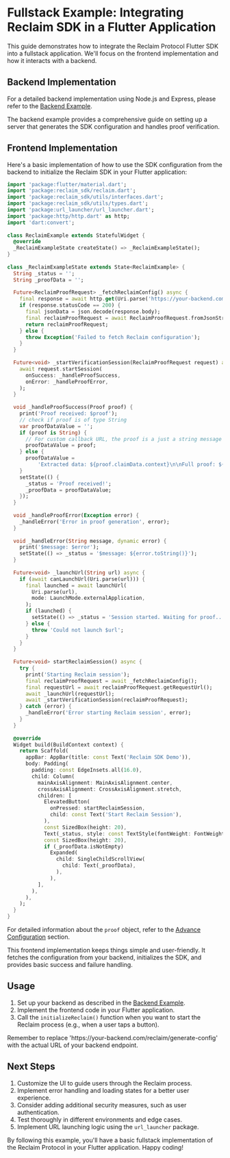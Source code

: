
# Fullstack Example: Integrating Reclaim SDK in a Flutter Application

This guide demonstrates how to integrate the Reclaim Protocol Flutter SDK into a fullstack application. We'll focus on the frontend implementation and how it interacts with a backend.

## Backend Implementation

For a detailed backend implementation using Node.js and Express, please refer to the [Backend Example](/backend/backend-example).

<Callout type="info">
  The backend example provides a comprehensive guide on setting up a server that generates the SDK configuration and handles proof verification.
</Callout>

## Frontend Implementation

Here's a basic implementation of how to use the SDK configuration from the backend to initialize the Reclaim SDK in your Flutter application:

```dart
import 'package:flutter/material.dart';
import 'package:reclaim_sdk/reclaim.dart';
import 'package:reclaim_sdk/utils/interfaces.dart';
import 'package:reclaim_sdk/utils/types.dart';
import 'package:url_launcher/url_launcher.dart';
import 'package:http/http.dart' as http;
import 'dart:convert';
 
class ReclaimExample extends StatefulWidget {
  @override
  _ReclaimExampleState createState() => _ReclaimExampleState();
}
 
class _ReclaimExampleState extends State<ReclaimExample> {
  String _status = '';
  String _proofData = '';
 
  Future<ReclaimProofRequest> _fetchReclaimConfig() async {
    final response = await http.get(Uri.parse('https://your-backend.com/reclaim/generate-config'));
    if (response.statusCode == 200) {
      final jsonData = json.decode(response.body);
      final reclaimProofRequest = await ReclaimProofRequest.fromJsonString(jsonData['reclaimProofRequestConfig']);
      return reclaimProofRequest;
    } else {
      throw Exception('Failed to fetch Reclaim configuration');
    }
  }     
 
  Future<void> _startVerificationSession(ReclaimProofRequest request) async {
    await request.startSession(
      onSuccess: _handleProofSuccess,
      onError: _handleProofError,
    );
  }
 
  void _handleProofSuccess(Proof proof) {
    print('Proof received: $proof');
    // check if proof is of type String
    var proofDataValue = '';
    if (proof is String) {
      // For custom callback URL, the proof is a just a string message suggesting the proof is successfully sent and the user should check their backend for the proof
      proofDataValue = proof;
    } else {
      proofDataValue =
          'Extracted data: ${proof.claimData.context}\n\nFull proof: ${proof.toString()}';
    }
    setState(() {
      _status = 'Proof received!';
      _proofData = proofDataValue;
    });
  }
 
  void _handleProofError(Exception error) {
    _handleError('Error in proof generation', error);
  }
 
  void _handleError(String message, dynamic error) {
    print('$message: $error');
    setState(() => _status = '$message: ${error.toString()}');
  }
 
  Future<void> _launchUrl(String url) async {
    if (await canLaunchUrl(Uri.parse(url))) {
      final launched = await launchUrl(
        Uri.parse(url),
        mode: LaunchMode.externalApplication,
      );
      if (launched) {
        setState(() => _status = 'Session started. Waiting for proof...');
      } else {
        throw 'Could not launch $url';
      }
    }
  }
 
  Future<void> startReclaimSession() async {
    try {
      print('Starting Reclaim session');
      final reclaimProofRequest = await _fetchReclaimConfig();
      final requestUrl = await reclaimProofRequest.getRequestUrl();
      await _launchUrl(requestUrl);
      await _startVerificationSession(reclaimProofRequest);
    } catch (error) {
      _handleError('Error starting Reclaim session', error);
    }
  }
 
  @override
  Widget build(BuildContext context) {
    return Scaffold(
      appBar: AppBar(title: const Text('Reclaim SDK Demo')),
      body: Padding(
        padding: const EdgeInsets.all(16.0),
        child: Column(
          mainAxisAlignment: MainAxisAlignment.center,
          crossAxisAlignment: CrossAxisAlignment.stretch,
          children: [
            ElevatedButton(
              onPressed: startReclaimSession,
              child: const Text('Start Reclaim Session'),
            ),
            const SizedBox(height: 20),
            Text(_status, style: const TextStyle(fontWeight: FontWeight.bold)),
            const SizedBox(height: 20),
            if (_proofData.isNotEmpty)
              Expanded(
                child: SingleChildScrollView(
                  child: Text(_proofData),
                ),
              ),
          ],
        ),
      ),
    );
  }
}
```

For detailed information about the `proof` object, refer to the [Advance Configuration](../advance-configurations/advance-options#understanding-the-proof-structure) section.


<Callout type="tip">
  This frontend implementation keeps things simple and user-friendly. It fetches the configuration from your backend, initializes the SDK, and provides basic success and failure handling.
</Callout>

## Usage

1. Set up your backend as described in the [Backend Example](/backend/backend-example).
2. Implement the frontend code in your Flutter application.
3. Call the `initializeReclaim()` function when you want to start the Reclaim process (e.g., when a user taps a button).

<Callout type="info">
  Remember to replace 'https://your-backend.com/reclaim/generate-config' with the actual URL of your backend endpoint.
</Callout>

## Next Steps

1. Customize the UI to guide users through the Reclaim process.
2. Implement error handling and loading states for a better user experience.
3. Consider adding additional security measures, such as user authentication.
4. Test thoroughly in different environments and edge cases.
5. Implement URL launching logic using the `url_launcher` package.

By following this example, you'll have a basic fullstack implementation of the Reclaim Protocol in your Flutter application. Happy coding!
